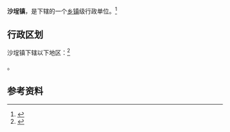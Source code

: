 {{Not|沙城镇}}
{{中国乡级行政区
|景观照片文件名 = Shancheng - P1220266.JPG
|景观照片描述 = 沙埕港
|汉语拼音 = 
|其他语言 = 
|其他语言名称 = 
|旧称 = 
|地名出处 = 
|位置图文件名 = 
|位置图描述 = 
|自定义图片= 
|建置时间 = 
|政府驻地 = 
|毗邻 = 
|总面积 = 
|总人口 = 
|总人口年份 = 
|户籍人口 = 
|户籍人口年份 = 
|常住人口 = 
|常住人口年份 = 
|人口密度 = 
|GDP = 
|GDP年份 = 
|邮政编码 = 
|电话区号 = 593
|官方网站 = 
|网站名称 = 
|35/09/82/102/000}}

'''沙埕镇'''，是{{PRC admin/fullname|35/09/82/102/000|3}}下辖的一个[[乡镇|乡镇]]级行政单位。<ref>{{PRC admin/ref sgc|{{PRC admin/parent|35/09/82/102/000}}}}</ref>

== 行政区划 ==

沙埕镇下辖以下地区：<ref>{{PRC admin/ref sgc|35/09/82/102/000}}</ref>

{{PRC admin/children|35/09/82/102/000}}。

== 参考资料 ==
{{commonscat|Shacheng, Fujian}}
{{reflist}}

{{PRC admin/navcat|35/09/82/102/000}}
{{福建行政区划小作品}}